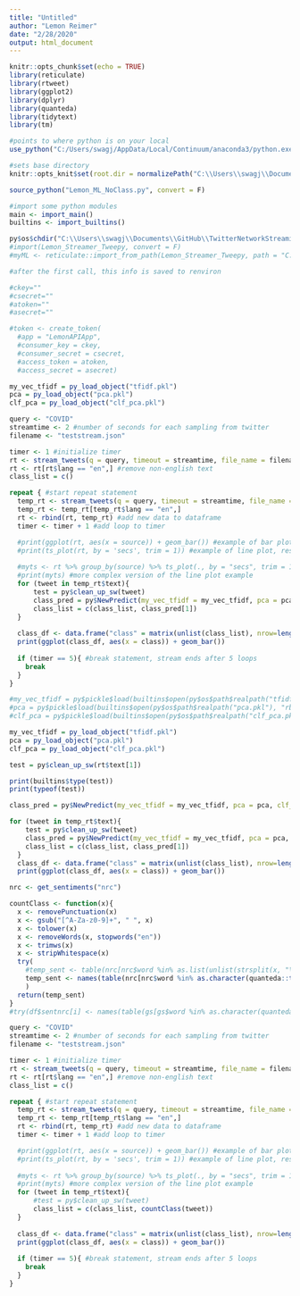 ```yaml
---
title: "Untitled"
author: "Lemon Reimer"
date: "2/28/2020"
output: html_document
---
```


```r
knitr::opts_chunk$set(echo = TRUE)
library(reticulate)
library(rtweet)
library(ggplot2)
library(dplyr)
library(quanteda)
library(tidytext)
library(tm)

#points to where python is on your local
use_python("C:/Users/swagj/AppData/Local/Continuum/anaconda3/python.exe")

#sets base directory
knitr::opts_knit$set(root.dir = normalizePath("C:\\Users\\swagj\\Documents\\GitHub\\TwitterNetworkStreaming\\Lemon_Streamer_Tweepy"))
```

```r
source_python("Lemon_ML_NoClass.py", convert = F)

#import some python modules
main <- import_main()
builtins <- import_builtins()

py$os$chdir("C:\\Users\\swagj\\Documents\\GitHub\\TwitterNetworkStreaming\\Lemon_Streamer_Tweepy")
#import(Lemon_Streamer_Tweepy, convert = F)
#myML <- reticulate::import_from_path(Lemon_Streamer_Tweepy, path = "C:\\Users\\swagj\\Documents\\GitHub\\TwitterNetworkStreaming\\")
```

```r
#after the first call, this info is saved to renviron

#ckey=""
#csecret=""
#atoken=""
#asecret=""

#token <- create_token(
  #app = "LemonAPIApp",
  #consumer_key = ckey,
  #consumer_secret = csecret,
  #access_token = atoken,
  #access_secret = asecret)
```

```r
my_vec_tfidf = py_load_object("tfidf.pkl")
pca = py_load_object("pca.pkl")
clf_pca = py_load_object("clf_pca.pkl")

query <- "COVID"
streamtime <- 2 #number of seconds for each sampling from twitter
filename <- "teststream.json"

timer <- 1 #initialize timer
rt <- stream_tweets(q = query, timeout = streamtime, file_name = filename) #initialize dataframe
rt <- rt[rt$lang == "en",] #remove non-english text
class_list = c()

repeat { #start repeat statement
  temp_rt <- stream_tweets(q = query, timeout = streamtime, file_name = filename) #stream new data
  temp_rt <- temp_rt[temp_rt$lang == "en",] 
  rt <- rbind(rt, temp_rt) #add new data to dataframe
  timer <- timer + 1 #add loop to timer

  #print(ggplot(rt, aes(x = source)) + geom_bar()) #example of bar plot, rescales as count increases!
  #print(ts_plot(rt, by = 'secs', trim = 1)) #example of line plot, rescales as count increases!
  
  #myts <- rt %>% group_by(source) %>% ts_plot(., by = "secs", trim = 1) + ggplot2::labs(title = "Tweets over time") 
  #print(myts) #more complex version of the line plot example
  for (tweet in temp_rt$text){
      test = py$clean_up_sw(tweet)
      class_pred = py$NewPredict(my_vec_tfidf = my_vec_tfidf, pca = pca, clf_pca = clf_pca, data = test)
      class_list = c(class_list, class_pred[1])
  }
  
  class_df <- data.frame("class" = matrix(unlist(class_list), nrow=length(class_list), byrow=T))
  print(ggplot(class_df, aes(x = class)) + geom_bar())
  
  if (timer == 5){ #break statement, stream ends after 5 loops
    break
  }
}
```

```r
#my_vec_tfidf = py$pickle$load(builtins$open(py$os$path$realpath("tfidf.pkl"), "rb"))
#pca = py$pickle$load(builtins$open(py$os$path$realpath("pca.pkl"), "rb"))
#clf_pca = py$pickle$load(builtins$open(py$os$path$realpath("clf_pca.pkl"), "rb"))

my_vec_tfidf = py_load_object("tfidf.pkl")
pca = py_load_object("pca.pkl")
clf_pca = py_load_object("clf_pca.pkl")

test = py$clean_up_sw(rt$text[1])

print(builtins$type(test))
print(typeof(test))

class_pred = py$NewPredict(my_vec_tfidf = my_vec_tfidf, pca = pca, clf_pca = clf_pca, data = test)
```

```r
for (tweet in temp_rt$text){
    test = py$clean_up_sw(tweet)
    class_pred = py$NewPredict(my_vec_tfidf = my_vec_tfidf, pca = pca, clf_pca = clf_pca, data = test)
    class_list = c(class_list, class_pred[1])
  }
  class_df <- data.frame("class" = matrix(unlist(class_list), nrow=length(class_list), byrow=T))
  print(ggplot(class_df, aes(x = class)) + geom_bar())
```

```r
nrc <- get_sentiments("nrc")

countClass <- function(x){
  x <- removePunctuation(x)
  x <- gsub("[^A-Za-z0-9]+", " ", x)
  x <- tolower(x)
  x <- removeWords(x, stopwords("en"))
  x <- trimws(x)
  x <- stripWhitespace(x)
  try(
    #temp_sent <- table(nrc[nrc$word %in% as.list(unlist(strsplit(x, "\\s+")[[1]])), "sentiment"], decreasing = T)
    temp_sent <- names(table(nrc[nrc$word %in% as.character(quanteda::tokens(x)), "sentiment" ]))[1]
    )
  return(temp_sent)
}
#try(df$sentnrc[i] <- names(table(gs[gs$word %in% as.character(quanteda::tokens(df$blurb2[i])), "sentiment" ]))[1])
```

```r
query <- "COVID"
streamtime <- 2 #number of seconds for each sampling from twitter
filename <- "teststream.json"

timer <- 1 #initialize timer
rt <- stream_tweets(q = query, timeout = streamtime, file_name = filename) #initialize dataframe
rt <- rt[rt$lang == "en",] #remove non-english text
class_list = c()

repeat { #start repeat statement
  temp_rt <- stream_tweets(q = query, timeout = streamtime, file_name = filename) #stream new data
  temp_rt <- temp_rt[temp_rt$lang == "en",] 
  rt <- rbind(rt, temp_rt) #add new data to dataframe
  timer <- timer + 1 #add loop to timer

  #print(ggplot(rt, aes(x = source)) + geom_bar()) #example of bar plot, rescales as count increases!
  #print(ts_plot(rt, by = 'secs', trim = 1)) #example of line plot, rescales as count increases!
  
  #myts <- rt %>% group_by(source) %>% ts_plot(., by = "secs", trim = 1) + ggplot2::labs(title = "Tweets over time") 
  #print(myts) #more complex version of the line plot example
  for (tweet in temp_rt$text){
      #test = py$clean_up_sw(tweet)
      class_list = c(class_list, countClass(tweet))
  }
  
  class_df <- data.frame("class" = matrix(unlist(class_list), nrow=length(class_list), byrow=T))
  print(ggplot(class_df, aes(x = class)) + geom_bar())
  
  if (timer == 5){ #break statement, stream ends after 5 loops
    break
  }
}
```
